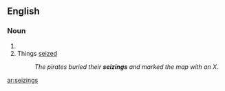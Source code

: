==English==

===Noun===
{{head|en|plural}}

# {{plural of|seizing|lang=en|nocat=1}}
# Things [[seized]]
#: ''The pirates buried their '''seizings''' and marked the map with an X.''

[[ar:seizings]]